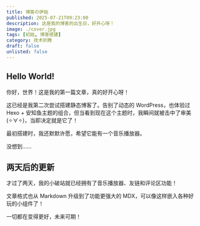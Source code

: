 ```yaml
---
title: 博客の伊始
published: 2025-07-21T09:23:00
description: 这是我的博客的出生日，好开心呀！
image: ./cover.jpg 
tags: [初始, 博客搭建]
category: 技术折腾
draft: false
unlisted: false
---
```

## Hello World!

你好，世界！这是我的第一篇文章，真的好开心呀！

这已经是我第二次尝试搭建静态博客了。告别了动态的 WordPress，也体验过 Hexo + 安知鱼主题的组合，但当看到现在这个主题时，我瞬间就被击中了审美 (✧∀✧)，当即决定就是它了！

最初搭建时，我还默默许愿，希望它能有一个音乐播放器。

没想到……

## 两天后的更新

才过了两天，我的小破站就已经拥有了音乐播放器、友链和评论区功能！

<TipBox>
  文章格式也从 Markdown 升级到了功能更强大的 MDX，可以像这样嵌入各种好玩的小组件了！
</TipBox>

一切都在变得更好，未来可期！
